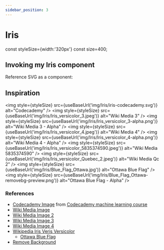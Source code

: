 ```yaml
---
sidebar_position: 3
---
```


# Iris


const styleSize={width:'320px'}
const size=400;




## Invoking my Iris component

<Iris size={512} />


Reference SVG as a component: <br />

<CodeCademyIrisVersicolorSVG title="Codecaemy Iris Versicolor SVG" />


## Inspiration

<img style={styleSize} src={useBaseUrl('img/Iris/iris-codecademy.svg')} alt="Codecademy" />
<img style={styleSize} src={useBaseUrl('img/Iris/Iris_versicolor_3.jpeg')} alt="Wiki Media 3" />
<img style={styleSize} src={useBaseUrl('img/Iris/Iris_versicolor_3-alpha.png')} alt="Wiki Media 3 - Alpha" />
<img style={styleSize} src={useBaseUrl('img/Iris/Iris_versicolor_4.jpeg')} alt="Wiki Media 4" />
<img style={styleSize} src={useBaseUrl('img/Iris/Iris_versicolor_4-alpha.png')} alt="Wiki Media 4 - Alpha" />
<img style={styleSize} src={useBaseUrl('img/Iris/Iris_versicolor_5835374590.jpeg')} alt="Wiki Media 5835374590" />
<img style={styleSize} src={useBaseUrl('img/Iris/Iris_versicolor_Quebec_2.jpeg')} alt="Wiki Media Qc 2" />
<img style={styleSize} src={useBaseUrl('img/Iris/Blue_Flag_Ottawa.jpg')} alt="Ottawa Blue Flag" />
<img style={styleSize} src={useBaseUrl('img/Iris/Blue_Flag_Ottawa-removebg-preview.png')} alt="Ottawa Blue Flag - Alpha" />

### References

- [Codecademy Image](http://content.codecademy.com/programs/machine-learning/k-means/iris.svg) from [Codecademy machine learning course](https://www.codecademy.com/learn/machine-learning/modules/dspath-clustering)
- [Wiki Media Image](https://commons.wikimedia.org/wiki/File:Iris_versicolor_3.jpg)
- [Wiki Media Image 2](https://commons.wikimedia.org/wiki/File:Iris_versicolor_4.jpg)
- [Wiki Media Image 3](https://commons.wikimedia.org/wiki/File:Iris_versicolor_(5835374590).jpg)
- [Wiki Media Image 4](https://commons.wikimedia.org/wiki/File:Iris_versicolor_Quebec_2.jpg)
- [Wikipedia Iris Veris Versicolor](https://en.wikipedia.org/wiki/Iris_versicolor) 
  - [Ottawa Blue Flag](https://en.wikipedia.org/wiki/Iris_versicolor#/media/File:Blue_Flag,_Ottawa.jpg)
- [Remove Background](https://www.adobe.com/express/feature/image/remove-background)